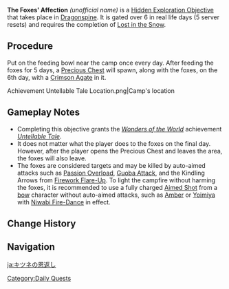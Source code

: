 {{Stub|Infobox image retaken}}
{{Hidden Exploration Objectives Infobox
|image      = Achievement Untellable Tale Location Context.png
|type       = Unordered
|req        = [[Lost in the Snow]]
|region     = Mondstadt
|area       = Dragonspine
|subarea    = Entombed City - Ancient Palace
|loc        = [[Entombed City - Ancient Palace]], [[Dragonspine]]
|characters = Paimon;Traveler
}}
'''The Foxes' Affection''' ''(unofficial name)'' is a [[Hidden Exploration Objective]] that takes place in [[Dragonspine]]. It is gated over 6 in real life days (5 server resets) and requires the completion of [[Lost in the Snow]].

==Procedure==
Put {{Item|Berry|x=2|25}} on the feeding bowl near the camp once every day. After feeding the foxes for 5 days, a [[Precious Chest]] will spawn, along with the foxes, on the 6th day, with a [[Crimson Agate]] in it.

<gallery>
Achievement Untellable Tale Location.png|Camp's location
</gallery>

==Gameplay Notes==
* Completing this objective grants the ''[[Wonders of the World]]'' achievement ''[[Untellable Tale]]''.
* It does not matter what the player does to the foxes on the final day. However, after the player opens the Precious Chest and leaves the area, the foxes will also leave.
* The foxes are considered targets and may be killed by auto-aimed attacks such as [[Passion Overload]], [[Guoba Attack]], and the Kindling Arrows from [[Firework Flare-Up]]. To light the campfire without harming the foxes, it is recommended to use a fully charged [[Aimed Shot]] from a {{Pyro}} [[bow]] character without auto-aimed attacks, such as [[Amber]] or [[Yoimiya]] with [[Niwabi Fire-Dance]] in effect.

==Change History==
{{Change History|1.2}}

==Navigation==
{{Hidden Exploration Objective Navbox|Unordered}}

[[Category:Daily Quests]]

[[ja:キツネの恩返し]]